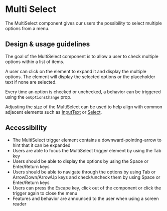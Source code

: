 
<Meta title="Components/Selections/MultiSelect/Docs" />

# Multi Select

The MultiSelect component gives our users the possibility to select multiple
options from a menu.

## Design & usage guidelines

The goal of the MultiSelect component is to allow a user to check multiple
options within a list of items.

A user can click on the element to expand it and display the multiple options.
The element will display the selected options or the placeholder text if none
are selected.

Every time an option is checked or unchecked, a behavior can be triggered using
the `onOptionsChange` prop.

Adjusting the
[size](../?path=/story/components-selections-multiselect-web--sizes) of the
MultiSelect can be used to help align with common adjacent elements such as
[InputText](../?path=/docs/components-forms-and-inputs-inputtext-docs--page) or
[Select](../?path=/docs/components-selections-select--select).

## Accessibility

- The MultiSelect trigger element contains a downward-pointing-arrow to hint
  that it can be expanded
- Users are able to focus the MultiSelect trigger element by using the Tab key
- Users should be able to display the options by using the Space or Enter/Return
  keys
- Users should be able to navigate through the options by using Tab or
  ArrowDown/ArrowUp keys and check/uncheck them by using Space or Enter/Return
  keys
- Users can press the Escape key, click out of the component or click the
  trigger again to close the menu
- Features and behavior are announced to the user when using a screen reader
